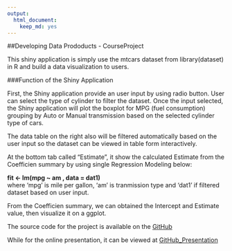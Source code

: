 ```yaml
---
output:
  html_document:
    keep_md: yes
---
```

##Developing Data Prododucts - CourseProject

This shiny application is simply use the mtcars dataset from library(dataset) in R and build a data visualization to users.  

###Function of the Shiny Application  

First, the Shiny application provide an user input by using radio button. User can select the type of cylinder to filter the dataset. Once the input selected,
the Shiny application will plot the boxplot for MPG (fuel consumption) grouping by Auto or Manual transmission based on the selected cylinder type of cars.  

The data table on the right also will be filtered automatically based on the user input so the dataset can be viewed in table form interactively.  

At the bottom tab called "Estimate", it show the calculated Estimate from the Coefficien summary by using single Regression Modeling below:  
    
**fit <- lm(mpg ~ am , data = dat1)**  
where 'mpg' is mile per gallon, 'am' is tranmission type and 'dat1' if filtered dataset based on user input.

From the Coefficien summary, we can obtained the Intercept and Estimate value, then visualize it on a ggplot.  

The source code for the project is available on the [GitHub](https://github.com/King23/DevDataProducts/tree/master)  


While for the online presentation, it can be viewed at [GitHub_Presentation](http://king23.github.io/DevDataProducts/presentation/index.html)  










